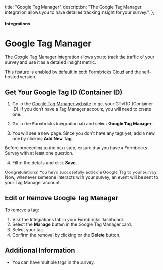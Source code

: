 

  title: "Google Tag Manager",
  description:
    "The Google Tag Manager integration allows you to have detailed tracking insight for your survey.",
};

#### Integrations

# Google Tag Manager

The Google Tag Manager integration allows you to track the traffic of your survey and use it as a detailed insight metric.

<Note>
  This feature is enabled by default in both Formbricks Cloud and the self-hosted version.
</Note>

## Get Your Google Tag ID (Container ID)

1. Go to the [Google Tag Manager website](https://tagmanager.google.com/) to get your GTM ID (Container ID). If you don't have a Tag Manager account, you will need to create one.

<MdxImage
  src={GetContainerId}
  alt="Get container ID"
  quality="100"
  className="max-w-full rounded-lg sm:max-w-3xl"
/>

2. Go to the Formbricks integration tab and select **Google Tag Manager**.

<MdxImage
  src={IntegrationPage}
  alt="Formbricks Integration Page"
  quality="100"
  className="max-w-full rounded-lg sm:max-w-3xl"
/>

3. You will see a new page. Since you don't have any tags yet, add a new one by clicking **Add New Tag**.

<MdxImage
  src={AddNewTag}
  alt="Add New Tag"
  quality="100"
  className="max-w-full rounded-lg sm:max-w-3xl"
/>

<Note>
  Before proceeding to the next step, ensure that you have a Formbricks Survey with at least one question.
</Note>

4. Fill in the details and click **Save**.

<MdxImage
  src={SaveTag}
  alt="Google Tag Modal"
  quality="100"
  className="max-w-full rounded-lg sm:max-w-3xl"
/>

Congratulations! You have successfully added a Google Tag to your survey. Now, whenever someone interacts with your survey, an event will be sent to your Tag Manager account.

## Edit or Remove Google Tag Manager

To remove a tag:

1. Visit the Integrations tab in your Formbricks dashboard.
2. Select the **Manage** button in the Google Tag Manager card.
3. Select your tag.
4. Confirm the removal by clicking on the **Delete** button.

<MdxImage
  src={EditTag}
  alt="Edit or Delete Google Integration with Formbricks"
  quality="100"
  className="max-w-full rounded-lg sm:max-w-3xl"
/>

## Additional Information

- You can have multiple tags in the survey.